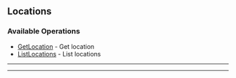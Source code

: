 
## Locations

### Available Operations

* [GetLocation](/resources/locations/get_location) - Get location
* [ListLocations](/resources/locations/list_locations) - List locations

---
<GetLocation />

---
<ListLocations />
